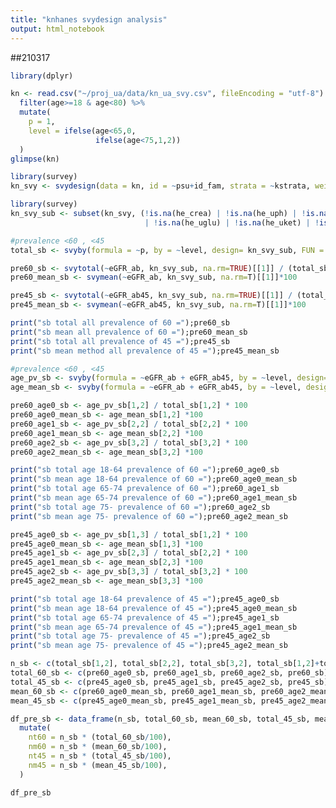 ```yaml
---
title: "knhanes svydesign analysis"
output: html_notebook
---
```

##210317
```r
library(dplyr)

kn <- read.csv("~/proj_ua/data/kn_ua_svy.csv", fileEncoding = "utf-8") %>%
  filter(age>=18 & age<80) %>%
  mutate(
    p = 1,
    level = ifelse(age<65,0,
                   ifelse(age<75,1,2))
  )
glimpse(kn)
```
```r
library(survey)
kn_svy <- svydesign(data = kn, id = ~psu+id_fam, strata = ~kstrata, weights = ~wt_12y)
```

```r
library(survey)
kn_svy_sub <- subset(kn_svy, (!is.na(he_crea) | !is.na(he_uph) | !is.na(he_unitr) | !is.na(he_usg) | !is.na(he_upro) 
                              | !is.na(he_uglu) | !is.na(he_uket) | !is.na(he_ubil) | !is.na(he_ubld) | !is.na(he_uro)))
```

```r
#prevalence <60 , <45
total_sb <- svyby(formula = ~p, by = ~level, design= kn_svy_sub, FUN = svytotal, na.rm = TRUE)

pre60_sb <- svytotal(~eGFR_ab, kn_svy_sub, na.rm=TRUE)[[1]] / (total_sb[1,2] + total_sb[2,2] + total_sb[3,2])*100
pre60_mean_sb <- svymean(~eGFR_ab, kn_svy_sub, na.rm=T)[[1]]*100

pre45_sb <- svytotal(~eGFR_ab45, kn_svy_sub, na.rm=TRUE)[[1]] / (total_sb[1,2] + total_sb[2,2] + total_sb[3,2])*100
pre45_mean_sb <- svymean(~eGFR_ab45, kn_svy_sub, na.rm=T)[[1]]*100

print("sb total all prevalence of 60 =");pre60_sb
print("sb mean all prevalence of 60 =");pre60_mean_sb
print("sb total all prevalence of 45 =");pre45_sb
print("sb mean method all prevalence of 45 =");pre45_mean_sb
```
```r
#prevalence <60 , <45
age_pv_sb <- svyby(formula = ~eGFR_ab + eGFR_ab45, by = ~level, design= kn_svy_sub, FUN = svytotal, na.rm = TRUE)
age_mean_sb <- svyby(formula = ~eGFR_ab + eGFR_ab45, by = ~level, design= kn_svy_sub, FUN = svymean, na.rm = TRUE)

pre60_age0_sb <- age_pv_sb[1,2] / total_sb[1,2] * 100
pre60_age0_mean_sb <- age_mean_sb[1,2] *100
pre60_age1_sb <- age_pv_sb[2,2] / total_sb[2,2] * 100
pre60_age1_mean_sb <- age_mean_sb[2,2] *100
pre60_age2_sb <- age_pv_sb[3,2] / total_sb[3,2] * 100
pre60_age2_mean_sb <- age_mean_sb[3,2] *100

print("sb total age 18-64 prevalence of 60 =");pre60_age0_sb
print("sb mean age 18-64 prevalence of 60 =");pre60_age0_mean_sb
print("sb total age 65-74 prevalence of 60 =");pre60_age1_sb
print("sb mean age 65-74 prevalence of 60 =");pre60_age1_mean_sb
print("sb total age 75- prevalence of 60 =");pre60_age2_sb
print("sb mean age 75- prevalence of 60 =");pre60_age2_mean_sb

pre45_age0_sb <- age_pv_sb[1,3] / total_sb[1,2] * 100
pre45_age0_mean_sb <- age_mean_sb[1,3] *100
pre45_age1_sb <- age_pv_sb[2,3] / total_sb[2,2] * 100
pre45_age1_mean_sb <- age_mean_sb[2,3] *100
pre45_age2_sb <- age_pv_sb[3,3] / total_sb[3,2] * 100
pre45_age2_mean_sb <- age_mean_sb[3,3] *100

print("sb total age 18-64 prevalence of 45 =");pre45_age0_sb
print("sb mean age 18-64 prevalence of 45 =");pre45_age0_mean_sb
print("sb total age 65-74 prevalence of 45 =");pre45_age1_sb
print("sb mean age 65-74 prevalence of 45 =");pre45_age1_mean_sb
print("sb total age 75- prevalence of 45 =");pre45_age2_sb
print("sb mean age 75- prevalence of 45 =");pre45_age2_mean_sb
```

```r
n_sb <- c(total_sb[1,2], total_sb[2,2], total_sb[3,2], total_sb[1,2]+total_sb[2,2]+total_sb[3,2])
total_60_sb <- c(pre60_age0_sb, pre60_age1_sb, pre60_age2_sb, pre60_sb)
total_45_sb <- c(pre45_age0_sb, pre45_age1_sb, pre45_age2_sb, pre45_sb)
mean_60_sb <- c(pre60_age0_mean_sb, pre60_age1_mean_sb, pre60_age2_mean_sb, pre60_mean_sb)
mean_45_sb <- c(pre45_age0_mean_sb, pre45_age1_mean_sb, pre45_age2_mean_sb, pre45_mean_sb)

df_pre_sb <- data_frame(n_sb, total_60_sb, mean_60_sb, total_45_sb, mean_45_sb) %>%
  mutate(
    nt60 = n_sb * (total_60_sb/100),
    nm60 = n_sb * (mean_60_sb/100),
    nt45 = n_sb * (total_45_sb/100),
    nm45 = n_sb * (mean_45_sb/100),
  )

df_pre_sb
```